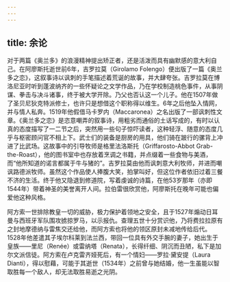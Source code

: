 ```yaml
---
---
---
```

title: 余论
---




对于两篇《奥兰多》的浪漫精神提出矫正者，还是活泼而具有幽默感的意大利自己。在阿廖斯托逝世前6年，吉罗拉莫（Girolamo Folengo）便出版了一篇《奥兰多之恋》，这叙事诗以讽刺的手笔描述着荒诞的故事，并大肆夸张。吉罗拉莫在博洛尼亚时听到蓬波纳齐的一些怀疑论之文学作品，乃在学校制造桃色事件，从事阴谋、拳击与决斗诸事，终于被大学开除。乃父也否认这一个儿子。他在1507年做了圣贝尼狄克特派修士，也许只是想借这个职称得以维生。6年之后他坠入情网，并与情人私奔。1519年他假借马卡罗内（Maccaronea）之名出版了一部讽刺性文章。《奥兰多之恋》是恣意嘲弄的叙事诗，用粗劣而通俗的土话写成的，有时以认真的态度描写了一二节之后，突然用一些句子惊吓读者，这种轻浮、随意的态度几乎与枢密顾问官不相上下。武士们的装备是厨房的用具，他们骑在跛行的骡背上冲进了比武场。这故事中的引导牧师是格里法洛斯托（Griffarosto-Abbot Grab-the-Roast），他的图书室中也存放着烹调之书籍，并点缀着一些食物与美酒，而“他所知道的诺言都属于牛与猪的”。吉罗拉莫由他而讽刺意大利牧师，并进而嘲讽路德派牧师。虽然这个作品使人捧腹大笑，拍掌叫好，但这位作者依旧过着三餐不济的生活。终于他又隐退到修道院，写着虔诚的诗篇，在他53岁那年（亦即1544年）带着神圣的美誉离开人间。拉伯雷很欣赏他，阿廖斯托在晚年可能也偏爱他这种风格。

阿方索一世排除教皇一切的威胁，极力保护着领地之安全，且于1527年煽动日耳曼与西班牙军队围攻掳掠罗马，以示报仇。查理五世十分赏识他，乃将费拉拉原有之封地摩德纳与雷焦交还给他，而阿方索也将他的领区原封未减地传给后代。1528年他差遣其子埃尔科莱到法兰西，带回一位具有外交手腕的妻子，她出生于皇族——里尼（Renée）或雷纳塔（Renata），长得纤细、阴沉而丑陋，私下是加尔文派信徒。阿方索在卢克雷齐娅死后，有一个情妇——罗拉·黛安提（Laura Dianti），得以慰藉，可能于其逝世（1534年）之前曾与她结婚，他一生虽能以智取胜每一个敌人，却无法取胜易逝之光阴。